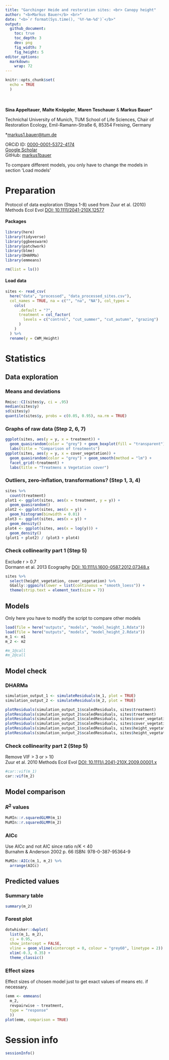 ```yaml
---
title: "Garchinger Heide and restoration sites: <br> Canopy height"
author: "<b>Markus Bauer</b> <br>"
date: "<b>`r format(Sys.time(), '%Y-%m-%d')`</b>"
output:
  github_document:
    toc: true
    toc_depth: 3
    dev: png
    fig_width: 7
    fig_height: 5
editor_options: 
  markdown: 
    wrap: 72
---
```


```r
knitr::opts_chunk$set(
  echo = TRUE
  )
```

<br/>
<br/>
<b>Sina Appeltauer</b>, <b>Malte Knöppler</b>, <b>Maren Teschauer</b> & <b>Markus Bauer</b>*

Technichal University of Munich, TUM School of Life Sciences, Chair of
Restoration Ecology, Emil-Ramann-Straße 6, 85354 Freising, Germany

*[markus1.bauer\@tum.de](mailto:markus1.bauer@tum.de)

ORCiD ID: [0000-0001-5372-4174](https://orcid.org/0000-0001-5372-4174)
<br>
[Google Scholar](https://scholar.google.de/citations?user=oHhmOkkAAAAJ&hl=de&oi=ao)
<br>
GitHub: [markus1bauer](https://github.com/markus1bauer)

To compare different models, you only have to change the models in
section 'Load models'

# Preparation

Protocol of data exploration (Steps 1-8) used from Zuur et al. (2010) Methods Ecol Evol [DOI: 10.1111/2041-210X.12577](https://doi.org/10.1111/2041-210X.12577)

#### Packages

```r
library(here)
library(tidyverse)
library(ggbeeswarm)
library(patchwork)
library(blme)
library(DHARMa)
library(emmeans)
```

```r
rm(list = ls())
```

#### Load data

```r
sites <- read_csv(
  here("data", "processed", "data_processed_sites.csv"),
  col_names = TRUE, na = c("", "na", "NA"), col_types = 
    cols(
      .default = "?",
      treatment = col_factor(
        levels = c("control", "cut_summer", "cut_autumn", "grazing")
      )
    )
  ) %>%
  rename(y = CWM_Height)
```

# Statistics

## Data exploration

### Means and deviations

```r
Rmisc::CI(sites$y, ci = .95)
median(sites$y)
sd(sites$y)
quantile(sites$y, probs = c(0.05, 0.95), na.rm = TRUE)
```

### Graphs of raw data (Step 2, 6, 7)

```r
ggplot(sites, aes(y = y, x = treatment)) +
  geom_quasirandom(color = "grey") + geom_boxplot(fill = "transparent") +
  labs(title = "Comparison of treatments")
ggplot(sites, aes(y = y, x = cover_vegetation)) +
  geom_quasirandom(color = "grey") + geom_smooth(method = "lm") +
  facet_grid(~treatment) +
  labs(title = "Treatmens x Vegetation cover")
```

### Outliers, zero-inflation, transformations? (Step 1, 3, 4)

```r
sites %>%
  count(treatment)
plot1 <- ggplot(sites, aes(x = treatment, y = y)) +
  geom_quasirandom()
plot2 <- ggplot(sites, aes(x = y)) +
  geom_histogram(binwidth = 0.01)
plot3 <- ggplot(sites, aes(x = y)) +
  geom_density()
plot4 <- ggplot(sites, aes(x = log(y))) +
  geom_density()
(plot1 + plot2) / (plot3 + plot4)
```

### Check collinearity part 1 (Step 5)

Exclude r > 0.7
<br>
Dormann et al. 2013 Ecography [DOI: 10.1111/j.1600-0587.2012.07348.x](https://doi.org/10.1111/j.1600-0587.2012.07348.x)

```r
sites %>%
  select(height_vegetation, cover_vegetation) %>%
  GGally::ggpairs(lower = list(continuous = "smooth_loess")) +
  theme(strip.text = element_text(size = 7))
```

## Models

Only here you have to modify the script to compare other models

```r
load(file = here("outputs", "models", "model_height_1.Rdata"))
load(file = here("outputs", "models", "model_height_2.Rdata"))
m_1 <- m1
m_2 <- m2
```

```r
#m_1@call
#m_2@call
```

## Model check

### DHARMa

```r
simulation_output_1 <- simulateResiduals(m_1, plot = TRUE)
simulation_output_2 <- simulateResiduals(m_2, plot = TRUE)
```

```r
plotResiduals(simulation_output_1$scaledResiduals, sites$treatment)
plotResiduals(simulation_output_2$scaledResiduals, sites$treatment)
plotResiduals(simulation_output_1$scaledResiduals, sites$cover_vegetation)
plotResiduals(simulation_output_2$scaledResiduals, sites$cover_vegetation)
plotResiduals(simulation_output_1$scaledResiduals, sites$height_vegetation)
plotResiduals(simulation_output_2$scaledResiduals, sites$height_vegetation)
```

### Check collinearity part 2 (Step 5)

Remove VIF > 3 or > 10
<br>
Zuur et al. 2010 Methods Ecol Evol [DOI: 10.1111/j.2041-210X.2009.00001.x](https://doi.org/10.1111/j.2041-210X.2009.00001.x)

```r
#car::vif(m_1)
car::vif(m_2)
```

## Model comparison

### <i>R</i><sup>2</sup> values

```r
MuMIn::r.squaredGLMM(m_1)
MuMIn::r.squaredGLMM(m_2)
```

### AICc

Use AICc and not AIC since ratio n/K < 40
<br>
Burnahm & Anderson 2002 p. 66
ISBN: 978-0-387-95364-9

```r
MuMIn::AICc(m_1, m_2) %>%
  arrange(AICc)
```

## Predicted values

### Summary table

```r
summary(m_2)
```

### Forest plot

```r
dotwhisker::dwplot(
  list(m_1, m_2),
  ci = 0.95,
  show_intercept = FALSE,
  vline = geom_vline(xintercept = 0, colour = "grey60", linetype = 2)) +
  xlim(-0.3, 0.35) +
  theme_classic()
```

### Effect sizes

Effect sizes of chosen model just to get exact values of means etc. if
necessary.

```r
(emm <- emmeans(
  m_2,
  revpairwise ~ treatment,
  type = "response"
  ))
plot(emm, comparison = TRUE)
```

# Session info

```r
sessionInfo()
```

